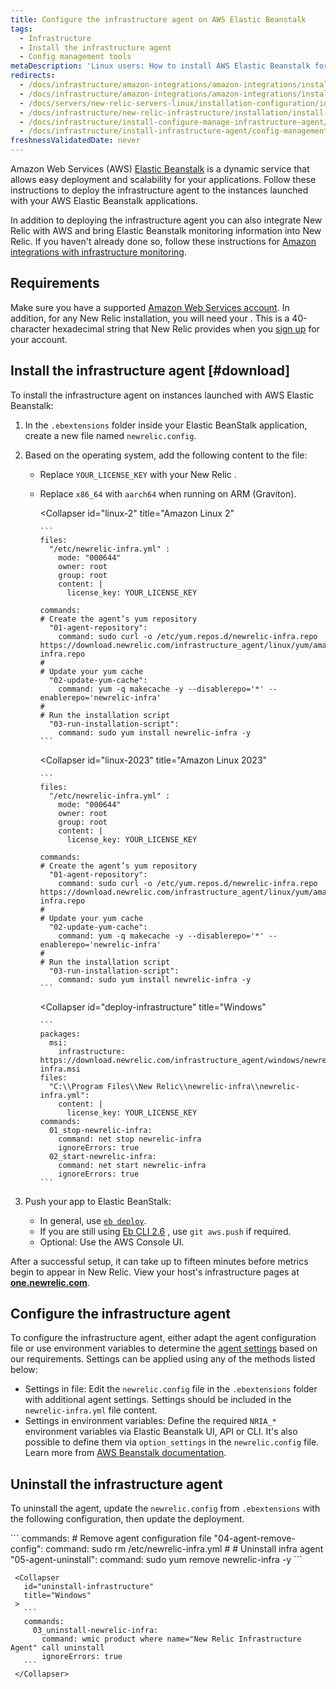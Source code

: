 ```yaml
---
title: Configure the infrastructure agent on AWS Elastic Beanstalk
tags:
  - Infrastructure
  - Install the infrastructure agent
  - Config management tools
metaDescription: 'Linux users: How to install AWS Elastic Beanstalk for New Relic''s infrastructure agent.'
redirects:
  - /docs/infrastructure/amazon-integrations/amazon-integrations/install-aws-elastic-beanstalk-new-relic-infrastructure
  - /docs/infrastructure/amazon-integrations/amazon-integrations/install-aws-elastic-beanstalk
  - /docs/servers/new-relic-servers-linux/installation-configuration/installation-aws-elastic-beanstalk-new-relic-servers
  - /docs/infrastructure/new-relic-infrastructure/installation/install-infrastructure-agent-aws-elastic-beanstalk
  - /docs/infrastructure/install-configure-manage-infrastructure-agent/config-management-tools/install-infrastructure-agent-aws-elastic-beanstalk
  - /docs/infrastructure/install-infrastructure-agent/config-management-tools/install-infrastructure-agent-aws-elastic-beanstalk
freshnessValidatedDate: never
---
```


Amazon Web Services (AWS) [Elastic Beanstalk](https://aws.amazon.com/elasticbeanstalk) is a dynamic service that allows easy deployment and scalability for your applications. Follow these instructions to deploy the infrastructure agent to the instances launched with your AWS Elastic Beanstalk applications.

In addition to deploying the infrastructure agent you can also integrate New Relic with AWS and bring Elastic Beanstalk monitoring information into New Relic. If you haven't already done so, follow these instructions for [Amazon integrations with infrastructure monitoring](/docs/infrastructure/infrastructure-integrations/getting-started/connect-aws-integrations-infrastructure).

## Requirements

Make sure you have a supported [Amazon Web Services account](http://aws.amazon.com/elasticbeanstalk/). In addition, for any New Relic installation, you will need your <InlinePopover type="licenseKey" />. This is a 40-character hexadecimal string that New Relic provides when you [sign up](http://newrelic.com/signup "Link opens in a new window") for your account.

## Install the infrastructure agent [#download]

To install the infrastructure agent on instances launched with AWS Elastic Beanstalk:

1. In the `.ebextensions` folder inside your Elastic BeanStalk application, create a new file named `newrelic.config`.
2. Based on the operating system, add the following content to the file:
    * Replace `YOUR_LICENSE_KEY` with your New Relic <InlinePopover type="licenseKey" />.
    * Replace `x86_64` with `aarch64` when running on ARM (Graviton). 

      <CollapserGroup>
        
        <Collapser
          id="linux-2"
          title="Amazon Linux 2"
        >
          ```
          files:
            "/etc/newrelic-infra.yml" :
              mode: "000644"
              owner: root
              group: root
              content: |
                license_key: YOUR_LICENSE_KEY

          commands:
          # Create the agent’s yum repository
            "01-agent-repository":
              command: sudo curl -o /etc/yum.repos.d/newrelic-infra.repo https://download.newrelic.com/infrastructure_agent/linux/yum/amazonlinux/2/x86_64/newrelic-infra.repo
          #
          # Update your yum cache
            "02-update-yum-cache":
              command: yum -q makecache -y --disablerepo='*' --enablerepo='newrelic-infra'
          #
          # Run the installation script
            "03-run-installation-script":
              command: sudo yum install newrelic-infra -y
          ```
        </Collapser>

        <Collapser
          id="linux-2023"
          title="Amazon Linux 2023"
        >
          ```
          files:
            "/etc/newrelic-infra.yml" :
              mode: "000644"
              owner: root
              group: root
              content: |
                license_key: YOUR_LICENSE_KEY

          commands:
          # Create the agent’s yum repository
            "01-agent-repository":
              command: sudo curl -o /etc/yum.repos.d/newrelic-infra.repo https://download.newrelic.com/infrastructure_agent/linux/yum/amazonlinux/2023/x86_64/newrelic-infra.repo
          #
          # Update your yum cache
            "02-update-yum-cache":
              command: yum -q makecache -y --disablerepo='*' --enablerepo='newrelic-infra'
          #
          # Run the installation script
            "03-run-installation-script":
              command: sudo yum install newrelic-infra -y
          ```
        </Collapser>

        <Collapser
          id="deploy-infrastructure"
          title="Windows"
        >
          ```
          packages:
            msi:
              infrastructure: https://download.newrelic.com/infrastructure_agent/windows/newrelic-infra.msi
          files:
            "C:\\Program Files\\New Relic\\newrelic-infra\\newrelic-infra.yml":
              content: |
                license_key: YOUR_LICENSE_KEY
          commands:
            01_stop-newrelic-infra:
              command: net stop newrelic-infra
              ignoreErrors: true
            02_start-newrelic-infra:
              command: net start newrelic-infra
              ignoreErrors: true
          ```
        </Collapser>
      </CollapserGroup>
3. Push your app to Elastic BeanStalk:

    * In general, use [`eb deploy`](http://docs.aws.amazon.com/elasticbeanstalk/latest/dg/eb3-deploy.html).
    * If you are still using [Eb CLI 2.6](http://docs.aws.amazon.com/elasticbeanstalk/latest/dg/eb-cli.html) , use `git aws.push` if required.
    * Optional: Use the AWS Console UI.

After a successful setup, it can take up to fifteen minutes before metrics begin to appear in New Relic. View your host's infrastructure pages at <DoNotTranslate>**[one.newrelic.com](https://one.newrelic.com/all-capabilities)**</DoNotTranslate>.

## Configure the infrastructure agent
To configure the infrastructure agent, either adapt the agent configuration file or use environment variables to determine the [agent settings](/docs/infrastructure/install-infrastructure-agent/configuration/infrastructure-agent-configuration-settings/) based on our requirements. 
Settings can be applied using any of the methods listed below:

- Settings in file: Edit the `newrelic.config` file in the `.ebextensions` folder with additional agent settings. Settings should be included in the `newrelic-infra.yml` file content.
- Settings in environment variables: Define the required `NRIA_*` environment variables via Elastic Beanstalk UI, API or CLI. It's also possible to define them via `option_settings` in the `newrelic.config` file. Learn more from [AWS Beanstalk documentation](https://docs.aws.amazon.com/elasticbeanstalk/latest/dg/environments-cfg-softwaresettings.html).

## Uninstall the infrastructure agent

To uninstall the agent, update the `newrelic.config` from `.ebextensions` with the following configuration, then update the deployment.

   <CollapserGroup>
     <Collapser
       id="uninstall-agent-linux-ami"
       title="Amazon Linux"
     >
       ```
	commands:
	# Remove agent configuration file
	  "04-agent-remove-config":
	    command: sudo rm /etc/newrelic-infra.yml
	#
	# Uninstall infra agent
	  "05-agent-uninstall":
	    command: sudo yum remove newrelic-infra -y
       ```
     </Collapser>

     <Collapser
       id="uninstall-infrastructure"
       title="Windows"
     >
       ```
       commands:
         03_uninstall-newrelic-infra:
           command: wmic product where name="New Relic Infrastructure Agent" call uninstall
           ignoreErrors: true
       ```
     </Collapser>
   </CollapserGroup>
